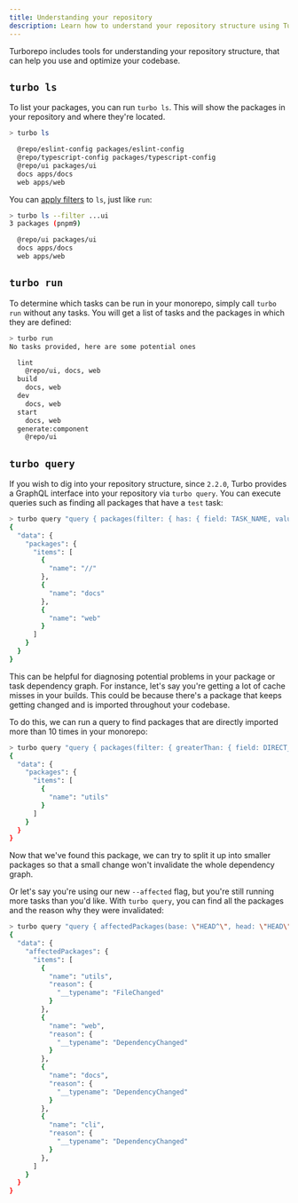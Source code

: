 ```yaml
---
title: Understanding your repository
description: Learn how to understand your repository structure using Turborepo.
---
```


Turborepo includes tools for understanding your repository structure, that can help you use and optimize your codebase.

## `turbo ls`

To list your packages, you can run `turbo ls`. This will show the packages in your repository and where they're located.

```bash title="Terminal"
> turbo ls

  @repo/eslint-config packages/eslint-config
  @repo/typescript-config packages/typescript-config
  @repo/ui packages/ui
  docs apps/docs
  web apps/web
```

You can [apply filters](/repo/docs/crafting-your-repository/running-tasks#using-filters) to `ls`, just like `run`:

```bash title="Terminal"
> turbo ls --filter ...ui
3 packages (pnpm9)

  @repo/ui packages/ui
  docs apps/docs
  web apps/web
```

## `turbo run`

To determine which tasks can be run in your monorepo, simply call `turbo run` without any tasks. You will get a list of
tasks and the packages in which they are defined:

```bash title="Terminal"
> turbo run
No tasks provided, here are some potential ones

  lint
    @repo/ui, docs, web
  build
    docs, web
  dev
    docs, web
  start
    docs, web
  generate:component
    @repo/ui
```

## `turbo query`

If you wish to dig into your repository structure, since `2.2.0`, Turbo provides a GraphQL interface into your repository
via `turbo query`. You can execute queries such as finding all packages that have a `test` task:

```bash title="Terminal"
> turbo query "query { packages(filter: { has: { field: TASK_NAME, value: \"build\"}}) { items { name } } }"
{
  "data": {
    "packages": {
      "items": [
        {
          "name": "//"
        },
        {
          "name": "docs"
        },
        {
          "name": "web"
        }
      ]
    }
  }
}
```

This can be helpful for diagnosing potential problems in your package or task dependency graph. For instance, let's say
you're getting a lot of cache misses in your builds. This could be because there's a package that keeps getting changed
and is imported throughout your codebase.

To do this, we can run a query to find packages that are directly imported more than 10 times in your monorepo:

```bash title="Terminal"
> turbo query "query { packages(filter: { greaterThan: { field: DIRECT_DEPENDENT_COUNT, value: 10 } }) { items { name } } }"
{
  "data": {
    "packages": {
      "items": [
        {
          "name": "utils"
        }
      ]
    }
  }
}
```

Now that we've found this package, we can try to split it up into smaller packages so that a small change won't
invalidate the whole dependency graph.

Or let's say you're using our new `--affected` flag, but you're still running more tasks than you'd like.
With `turbo query`, you can find all the packages and the reason why they were invalidated:

```bash title="Terminal"
> turbo query "query { affectedPackages(base: \"HEAD^\", head: \"HEAD\") { items { reason {  __typename } } } }"
{
  "data": {
    "affectedPackages": {
      "items": [
        {
          "name": "utils",
          "reason": {
            "__typename": "FileChanged"
          }
        },
        {
          "name": "web",
          "reason": {
            "__typename": "DependencyChanged"
          }
        },
        {
          "name": "docs",
          "reason": {
            "__typename": "DependencyChanged"
          }
        },
        {
          "name": "cli",
          "reason": {
            "__typename": "DependencyChanged"
          }
        },
      ]
    }
  }
}
```

